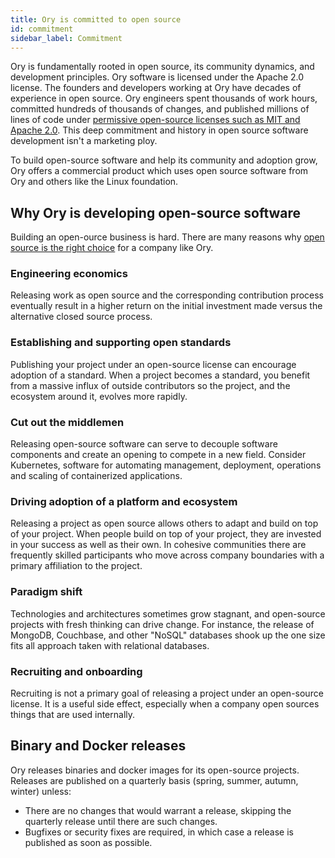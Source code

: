 ```yaml
---
title: Ory is committed to open source
id: commitment
sidebar_label: Commitment
---
```


Ory is fundamentally rooted in open source, its community dynamics, and development principles. Ory software is licensed under the
Apache 2.0 license. The founders and developers working at Ory have decades of experience in open source. Ory engineers spent
thousands of work hours, committed hundreds of thousands of changes, and published millions of lines of code under
[permissive open-source licenses such as MIT and Apache 2.0](https://github.com/ory). This deep commitment and history in open
source software development isn't a marketing ploy.

To build open-source software and help its community and adoption grow, Ory offers a commercial product which uses open source
software from Ory and others like the Linux foundation.

## Why Ory is developing open-source software

Building an open-ource business is hard. There are many reasons why
[open source is the right choice](https://opensource.google/documentation/reference/why) for a company like Ory.

### Engineering economics

Releasing work as open source and the corresponding contribution process eventually result in a higher return on the initial
investment made versus the alternative closed source process.

### Establishing and supporting open standards

Publishing your project under an open-source license can encourage adoption of a standard. When a project becomes a standard, you
benefit from a massive influx of outside contributors so the project, and the ecosystem around it, evolves more rapidly.

### Cut out the middlemen

Releasing open-source software can serve to decouple software components and create an opening to compete in a new field. Consider
Kubernetes, software for automating management, deployment, operations and scaling of containerized applications.

### Driving adoption of a platform and ecosystem

Releasing a project as open source allows others to adapt and build on top of your project. When people build on top of your
project, they are invested in your success as well as their own. In cohesive communities there are frequently skilled participants
who move across company boundaries with a primary affiliation to the project.

### Paradigm shift

Technologies and architectures sometimes grow stagnant, and open-source projects with fresh thinking can drive change. For
instance, the release of MongoDB, Couchbase, and other "NoSQL" databases shook up the one size fits all approach taken with
relational databases.

### Recruiting and onboarding

Recruiting is not a primary goal of releasing a project under an open-source license. It is a useful side effect, especially when
a company open sources things that are used internally.

## Binary and Docker releases

Ory releases binaries and docker images for its open-source projects. Releases are published on a quarterly basis (spring, summer,
autumn, winter) unless:

- There are no changes that would warrant a release, skipping the quarterly release until there are such changes.
- Bugfixes or security fixes are required, in which case a release is published as soon as possible.
